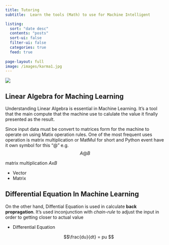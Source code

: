 ```yaml
---
title: Tutoring
subtitle:  Learn the tools (Math) to use for Machine Intelligent

listing:
  sort: "date desc"
  contents: "posts"
  sort-ui: false
  filter-ui: false
  categories: true
  feed: true
 
page-layout: full
image: /images/karma1.jpg
---
```

![](/images/karma1.jpg)

## Linear Algebra for Maching Learning
Understanding Linear Algebra is essential in Machine Learning. It's a tool that the main compute that the machine use to calulate the value it finally presented as the result.

Since input data must be convert to matrices form for the machine to operate on using Matix operation rules.
One of the most frequent uses operation is matrix multiplication or MatMul for short and Python event have it own symbol for this "@" e.g.
$$ A@B $$

::: {.callout-tip}

matrix multiplication $AxB$
:::

- Vector
- Matrix



## Differential Equation In Machine Learning

On the other hand, Diffential Equation is used in calculate **back propragation**. It's used inconjunction with *chain-rule* to adjust the input in order to getting closer to actual value

- Differential Equation

   $$\frac{du}{dt} = pu  $$
